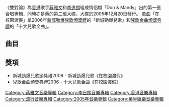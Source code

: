 {{Album infobox | <!-- See Wikipedia:WikiProject_Albums -->
|  Name        = 雙對論
|  Type        = 專輯 
|  Artist      = [[蔣雅文|蔣雅文]]、[[李逸朗|李逸朗]]
|  Cover       = 
|  Released    = 2005年12月20日<small>（[[香港|香港]]）
|  Recorded    = 
|  Genre       = [[粵語流行音樂|粵語流行音樂]]
|  Length      = 
|  Label       = [[紅音樂唱片|紅音樂有限公司]]
|  Number      = 
|  Producer    = 
|  Misc        = {{Extra chronology
|  Artist      = [[蔣雅文|蔣雅文]]
|  Last album  = [[少女蝶|少女蝶]]<br>（2002年）
|  This album  = '''雙對論''' <br>（2005年）
|  Next album  = [[Rainy_Lover|Rainy Lover]] <br>（2006年）
}}
{{Extra chronology
|  Artist      = [[李逸朗|李逸朗]]
|  Last album  = 
|  This album  = '''雙對論''' <br>（2005年）
|  Next album  = [[Rainy_Lover|Rainy Lover]] <br>（2006年）}}
}}

《雙對論》為[[香港|香港]]歌手[[蔣雅文|蔣雅文]]和[[李逸朗|李逸朗]]組成情侶檔「Don & Mandy」出的第一張合唱專輯，同時亦是蔣的第二張大碟。大碟於2005年12月20日發行。
歌曲「在校園渡假」拿2006年[[新城勁爆兒歌頒獎禮|新城勁爆兒歌頒獎禮]]的「新城勁爆兒歌」和[[兒歌金曲頒獎典禮|兒歌金曲頒獎典禮]]的「十大兒歌金曲」。

==曲目==
{{tracklist
| headline        = AVCD
| total_length    = 
| title_width = 16%

| title1 = Computer Data, Not Playable
| music1 =
| lyrics1 = 
| arranger1 = 
| producer1 = 
| longnote1 = 
| length1 = 

| title2 = 我蠢我認 (MV) 
| music2 = 
| lyrics2 = 
| arranger2 = 
| producer2 = 
| longnote2 = 
| length2 = 

| title3 = 懶醒 (MV) 
| music3 = 
| lyrics3 = 
| arranger3 =
| producer3 = 
| longnote3 = 
| length3 = 

| title4 = 傷對論 (MV) 
| music4 = 
| lyrics4 =
| arranger4 = 
| producer4 = 
| longnote4 =
| length4 = 

| title5 = 超合金曲 (MV)
| music5 = 
| lyrics5 = 
| arranger5 = 
| producer5 = 
| longnote5 = 
| length5 = 

| title6 = 傷對論
| music6 = 蔡志浩＠SENSE
| lyrics6 = 蔡志浩＠SENSE
| arranger6 = 蔡志浩、Adrian Chan＠SENSE
| producer6 = [[方樹樑|方樹樑]]＠好人有限
| longnote6 =
| length6 = 4:01

| title7 = 我蠢我認
| music7 = [[黃丹儀|黃丹儀]]
| lyrics7 = 馮漢熹
| arranger7 = 黃丹儀、[[陳浩然_(音樂製作人)|Edward Chan]]
| producer7 = [[Zen_(樂隊)|關禮琛]]
| longnote7 = 
| length7 = 3:50

| title8 = 傾偈
| music8 = Aisana Yoojareon、Ryo Kung
| lyrics8 = [[蔡冕麗|夏至]]
| arranger8 = [[RubberBand|藝琛]]
| producer8 = 方樹樑＠好人有限
| longnote8 = 
| length8 = 4:20

| title9 = 懶醒
| music9 = 黃文華、何鈞源 
| lyrics9 = 小優
| arranger9 = Richard Yuen
| producer9 = Richard Yuen
| longnote9 = 
| length9 = 3:33

| title10 = 在校園渡假
| music10 = [[何兆基|何兆基]]＠好人有限
| lyrics10 = 夏至
| arranger10 = 何兆基＠好人有限
| producer10 = 方樹樑＠好人有限
| longnote10 = 
| length10 = 3:19

| title11 = 超合金曲
| music11 = 
| lyrics11 = 
| arranger11 = [[吳國恩|吳國恩]]
| producer11 = 關禮琛
| longnote11 = 
| length11 = 9:15

| title12 = 丁香花
| music12 = [[唐磊|唐磊]]
| lyrics12 = 許少榮
| arranger12 = 何兆基＠好人有限
| producer12 = 方樹樑＠好人有限
| longnote12 = 
| length12 = 3:17
}}

== 獎項 ==
* 新城勁爆兒歌頒獎禮2006 - 新城勁爆兒歌《在校園渡假》
* 兒歌金曲頒獎典禮2006 - 十大兒歌金曲《在校園渡假》

[[Category:蔣雅文音樂專輯|Category:蔣雅文音樂專輯]]
[[Category:李日朗音樂專輯|Category:李日朗音樂專輯]]
[[Category:香港音樂專輯|Category:香港音樂專輯]]
[[Category:流行音樂專輯|Category:流行音樂專輯]]
[[Category:2005年音樂專輯|Category:2005年音樂專輯]]
[[Category:英皇娛樂音樂專輯|Category:英皇娛樂音樂專輯]]